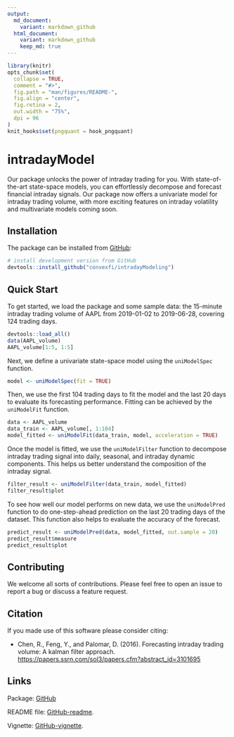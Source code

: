 ```yaml
---
output:
  md_document:
    variant: markdown_github
  html_document:
    variant: markdown_github
    keep_md: true
---
```


<!-- README.md is generated from README.Rmd. Please edit that file -->

```r
library(knitr)
opts_chunk$set(
  collapse = TRUE,
  comment = "#>",
  fig.path = "man/figures/README-",
  fig.align = "center",
  fig.retina = 2,
  out.width = "75%",
  dpi = 96
)
knit_hooks$set(pngquant = hook_pngquant)
```

# intradayModel
Our package unlocks the power of intraday trading for you. With state-of-the-art state-space models, you can effortlessly decompose and forecast financial intraday signals. Our package now offers a univariate model for intraday trading volume, with more exciting features on intraday volatility and multivariate models coming soon.

## Installation
The package can be installed from [GitHub](https://github.com/convexfi/intradayModeling):
```r
# install development version from GitHub
devtools::install_github("convexfi/intradayModeling")
```

## Quick Start
To get started, we load the package and some sample data: the 15-minute intraday trading volume of AAPL from 2019-01-02 to 2019-06-28, covering 124 trading days.

```r
devtools::load_all()
data(AAPL_volume)
AAPL_volume[1:5, 1:5]
```

Next, we define a univariate state-space model using the `uniModelSpec` function.

```r
model <- uniModelSpec(fit = TRUE)
```

Then, we use the first 104 trading days to fit the model and the last 20 days to evaluate its forecasting performance. Fitting can be achieved by the `uniModelFit` function.

```r
data <- AAPL_volume
data_train <- AAPL_volume[, 1:104]
model_fitted <- uniModelFit(data_train, model, acceleration = TRUE)
```

Once the model is fitted, we use the `uniModelFilter` function to decompose intraday trading signal into daily, seasonal, and intraday dynamic components. This helps us better understand the composition of the intraday signal.

```r
filter_result <- uniModelFilter(data_train, model_fitted)
filter_result$plot
```

To see how well our model performs on new data, we use the `uniModelPred` function to do one-step-ahead prediction on the last 20 trading days of the dataset. This function also helps to evaluate the accuracy of the forecast.

```r
predict_result <- uniModelPred(data, model_fitted, out.sample = 20)
predict_result$measure
predict_result$plot
```

## Contributing
We welcome all sorts of contributions. Please feel free to open an issue
to report a bug or discuss a feature request.

## Citation
If you made use of this software please consider citing:

- Chen, R., Feng, Y., and Palomar, D. (2016). Forecasting intraday trading volume: A kalman filter approach. <https://papers.ssrn.com/sol3/papers.cfm?abstract_id=3101695>

## Links
Package: [GitHub](https://github.com/convexfi/intradayModeling)

README file: [GitHub-readme](https://github.com/convexfi/intradayModeling/blob/master/README.md).

Vignette: [GitHub-vignette](https://htmlpreview.github.io/?https://github.com/convexfi/intradayModeling/blob/master/vignettes/intradayModel.html).
